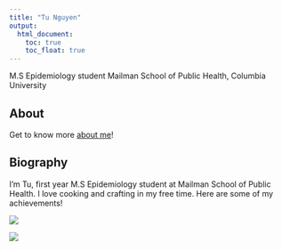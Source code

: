 ```yaml
---
title: "Tu Nguyen"
output: 
  html_document:
    toc: true
    toc_float: true
---
```


M.S Epidemiology student
Mailman School of Public Health, Columbia University

## About
Get to know more [about me](about.html)!

## Biography

I'm Tu, first year M.S Epidemiology student at Mailman School of Public Health. 
I love cooking and crafting in my free time. Here are some of my achievements! 


![](images/breads.JPG)

![](images/italy.JPG)






